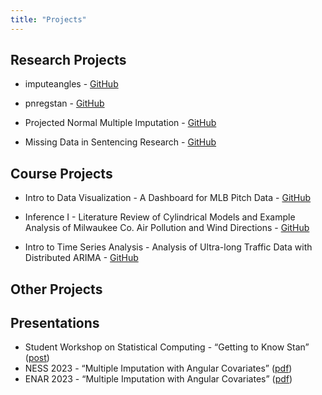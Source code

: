 ```yaml
---
title: "Projects"
---
```


## Research Projects

-   imputeangles - [GitHub](https://github.com/benjamin-stockton/imputeangles){target="_blank"}

-   pnregstan - [GitHub](https://github.com/benjamin-stockton/pnregstan){target="_blank"}

-   Projected Normal Multiple Imputation - [GitHub](https://github.com/benjamin-stockton/Projected_Normal_MI){target="_blank"}

-   Missing Data in Sentencing Research - [GitHub](https://github.com/benjamin-stockton/missing-data-criminology){target="_blank"}

## Course Projects

-   Intro to Data Visualization - A Dashboard for MLB Pitch Data - [GitHub](https://github.com/benjamin-stockton/CS_5520_Data_Vis){target="_blank"}

-   Inference I - Literature Review of Cylindrical Models and Example Analysis of Milwaukee Co. Air Pollution and Wind Directions - [GitHub](https://github.com/benjamin-stockton/STAT_6315_Final_Project){target="_blank"}

-   Intro to Time Series Analysis - Analysis of Ultra-long Traffic Data with Distributed ARIMA - [GitHub](https://github.com/benjamin-stockton/STAT_5825_Project){target="_blank"}

## Other Projects

<!-- -   openWAR - RE24 update for 2022 - [GitHub]() -->


## Presentations

- Student Workshop on Statistical Computing - "Getting to Know Stan" ([post](docs/posts/intro-to-stan.html){target="_blank"})
- NESS 2023 - "Multiple Imputation with Angular Covariates" ([pdf](StocktonBenjamin_ENAR_Presentation2023 - Final.pdf){target="_blank"})
- ENAR 2023 - "Multiple Imputation with Angular Covariates" ([pdf](NESS_Presentation - Edits - BS2023-06-05.pdf){target="_blank"})
